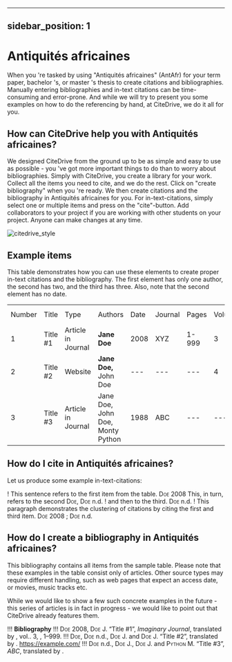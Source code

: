 
---
sidebar_position: 1
---

# Antiquités africaines

When you 're tasked by using "Antiquités africaines" (AntAfr) for your term paper, bachelor 's, or master 's thesis to create citations and bibliographies.
Manually entering bibliographies and in-text citations can be time-consuming and error-prone. And while we will try to present you some examples on how to do the referencing by hand, at CiteDrive, we do it all for you.

<!---
## About  Antiquités africaines

* Title: Antiquités africaines
* Short Title (Id): AntAfr)
* Authors: Antiquités africaines
* Download: Antiquités africaines
 --->

## How can CiteDrive help you with Antiquités africaines?

We designed CiteDrive from the ground up to be as simple and easy to use as possible - you 've got more important things to do than to worry about bibliographies. Simply with CiteDrive, you create a library for your work. Collect all the items you need to cite, and we do the rest. Click on "create bibliography" when you 're ready. We then create citations and the bibliography in Antiquités africaines for you. For in-text-citations, simply select one or multiple items and press on the "cite"-button. Add collaborators to your project if you are working with other students on your project. Anyone can make changes at any time.


![citedrive_style](images/antiquites-africaines.svg "Choose Antiquités africaines in the CiteDrive App")


## Example items

This table demonstrates how you can use these elements to create proper in-text citations and the bibliography. The first element has only one author, the second has two, and the third has three. Also, note that the second element has no date.


<table>
  <tr>
   <td>Number
   </td>
   <td>Title
   </td>
   <td>Type
   </td>
   <td>Authors
   </td>
   <td>Date
   </td>
   <td>Journal
   </td>
   <td>Pages
   </td>
   <td>Volume
   </td>
   <td>Issue
   </td>
   <td>Access Date
   </td>
  </tr>
  <tr>
   <td>1
   </td>
   <td>Title #1
   </td>
   <td>Article in Journal
   </td>
   <td><strong>Jane Doe</strong>
   </td>
   <td>2008
   </td>
   <td>XYZ
   </td>
   <td>1-999
   </td>
   <td>3
   </td>
   <td>2
   </td>
   <td>--
   </td>
  </tr>
  <tr>
   <td>
2
   </td>
   <td>Title #2
   </td>
   <td>Website
   </td>
   <td><strong>Jane Doe, </strong>John Doe
   </td>
   <td>---
   </td>
   <td>---
   </td>
   <td>---
   </td>
   <td>4
   </td>
   <td>---
   </td>
   <td>2020-05-01
   </td>
  </tr>
  <tr>
   <td>3
   </td>
   <td>Title #3
   </td>
   <td>Article in Journal
   </td>
   <td>Jane Doe, John Doe, Monty Python
   </td>
   <td>1988
   </td>
   <td>ABC
   </td>
   <td>---
   </td>
   <td>---
   </td>
   <td>16
   </td>
   <td>---
   </td>
  </tr>
</table>



## How do I cite in  Antiquités africaines?

Let us produce some example in-text-citations:

! This sentence refers to the first item from the table. <span style="font-variant:small-caps;">Doe</span> 2008 This, in turn, refers to the second <span style="font-variant:small-caps;">Doe</span>, <span style="font-variant:small-caps;">Doe</span> n.d.
! and then to the third.  <span style="font-variant:small-caps;">Doe</span> n.d.
! This paragraph demonstrates the clustering of citations by citing the first and third item. <span style="font-variant:small-caps;">Doe</span> 2008&#160;; <span style="font-variant:small-caps;">Doe</span> n.d.



## How do I create a bibliography in Antiquités africaines?

This bibliography contains all items from the sample table. Please note that these examples in the table consist only of articles. Other source types may require different handling, such as web pages that expect an access date, or movies, music tracks etc.

While we would like to show a few such concrete examples in the future - this series of articles is in fact in progress - we would like to point out that CiteDrive already features them.


!!! **Bibliography**
!!! <span style="font-variant:small-caps;">Doe</span> 2008, <span style="font-variant:small-caps;">Doe</span> J. “Title #1”, <i>Imaginary Journal</i>, translated by , vol.. 3, , 1–999. 
!!! <span style="font-variant:small-caps;">Doe</span>, <span style="font-variant:small-caps;">Doe</span>  n.d., <span style="font-variant:small-caps;">Doe</span> J. and <span style="font-variant:small-caps;">Doe</span> J. “Title #2”, translated by . https://example.com/
!!! <span style="font-variant:small-caps;">Doe</span>  n.d., <span style="font-variant:small-caps;">Doe</span> J., <span style="font-variant:small-caps;">Doe</span> J. and <span style="font-variant:small-caps;">Python</span> M. “Title #3”, <i>ABC</i>, translated by . 


```
        